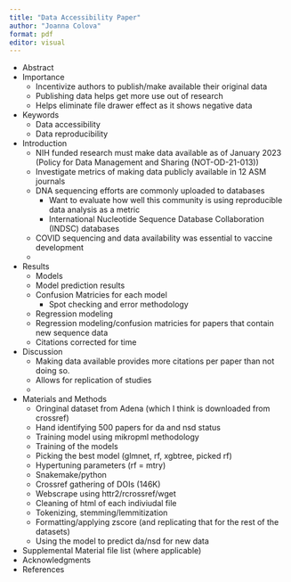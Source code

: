 ```yaml
---
title: "Data Accessibility Paper"
author: "Joanna Colova"
format: pdf
editor: visual
---
```


-   Abstract
-   Importance
    -   Incentivize authors to publish/make available their
        original data
    -   Publishing data helps get more use out of research
    -   Helps eliminate file drawer effect as it shows negative
        data
    
-   Keywords
    -   Data accessibility
    -   Data reproducibility
    
-   Introduction
    -   NIH funded research must make data available as of January 2023
        (Policy for Data Management and Sharing (NOT-OD-21-013))
    -   Investigate metrics of making data publicly available in 12 ASM
        journals
    -   DNA sequencing efforts are commonly uploaded to databases
        -   Want to evaluate how well this community is using
            reproducible data analysis as a metric
        -   International Nucleotide Sequence Database Collaboration (INDSC) databases
    -   COVID sequencing and data availability was essential to vaccine development 
    -   
-   Results
    -   Models 
    -   Model prediction results
    -   Confusion Matricies for each model 
        -   Spot checking and error methodology
    -   Regression modeling
    -   Regression modeling/confusion matricies for papers that contain new sequence data
    -   Citations corrected for time
    
-   Discussion
    -   Making data available provides more citations per paper than not doing so.
    -   Allows for replication of studies
    -   

-   Materials and Methods
    -   Oringinal dataset from Adena (which I think is downloaded from crossref)
    -   Hand identifying 500 papers for da and nsd status
    -   Training model using mikropml methodology
    -   Training of the models
    -   Picking the best model (glmnet, rf, xgbtree, picked rf)
    -   Hypertuning parameters (rf = mtry)
    -   Snakemake/python
    -   Crossref gathering of DOIs (146K)
    -   Webscrape using httr2/rcrossref/wget
    -   Cleaning of html of each indiviudal file
    -   Tokenizing, stemming/lemmitization
    -   Formatting/applying zscore (and replicating that for the rest of
        the datasets)
    -   Using the model to predict da/nsd for new data 
    
-   Supplemental Material file list (where applicable)
-   Acknowledgments
-   References

